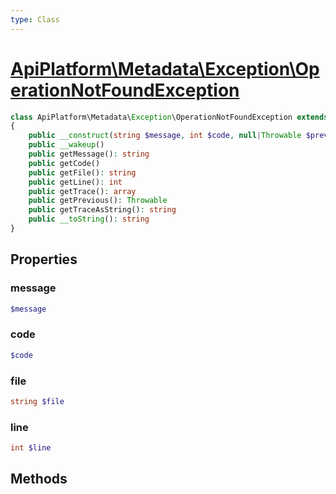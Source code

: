 ```yaml
---
type: Class
---
```


# [ApiPlatform\Metadata\Exception\OperationNotFoundException](/docs/v3.1/reference/Metadata/Exception/OperationNotFoundException)



```php
class ApiPlatform\Metadata\Exception\OperationNotFoundException extends `<a href="/docs/v3.1/reference/Exception/OperationNotFoundException">ApiPlatform\Exception\OperationNotFoundException</a>` implements `<a href="/docs/v3.1/reference/Exception/ExceptionInterface">ApiPlatform\Exception\ExceptionInterface</a>`, Throwable, Stringable
{
    public __construct(string $message, int $code, null|Throwable $previous)
    public __wakeup()
    public getMessage(): string
    public getCode()
    public getFile(): string
    public getLine(): int
    public getTrace(): array
    public getPrevious(): Throwable
    public getTraceAsString(): string
    public __toString(): string
}
```
## Properties
### message

```php
$message
```



### code

```php
$code
```



### file

```php
string $file
```



### line

```php
int $line
```



## Methods
